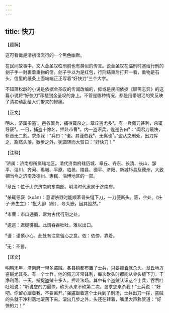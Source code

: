```yaml
---
---
---
```

title: 快刀
---




【题解】


这可看做是清初很流行的一个黑色幽默。

在民间故事中，文人金圣叹临刑前也有类似的传言。说金圣叹在临刑时塞给行刑的刽子手一封裹着重物的信。刽子手以为是红包，行刑结束后打开一看，重物是石头，信里的纸条上面端端正正写着“好快刀”三个大字。

不知蒲松龄的小说是依据金圣叹的传闻改编的，抑或是民间依据《聊斋志异》的这篇小说将“好快刀”移植到金圣叹的身上。不管是哪种情况，都是用带眼泪的笑反映了清初动乱给人们带来的惨痛。

【正文】

明末，济属多盗¹。邑各置兵，捕得辄杀之。章丘盗尤多²。有一兵佩刀甚利，杀辄导窾³。一日，捕盗十馀名，押赴市曹⁴。内一盗识兵，逡巡告曰⁵：“闻君刀最快，斩首无二割。求杀我！”兵曰：“诺。其谨依我⁶，无离也⁷。”盗从之刑处，出刀挥之，豁然头落。数步之外，犹圆转而大赞曰：“好快刀！”





【注释】


¹济属：济南府所属辖地区。清代济南府辖历城、章丘、齐东、长清、长山、邹平、淄川、齐河、禹城、平原、临邑、陵县、德平、济阳、新城15县及德州，大致相当今之济南及德州、惠民、淄博地区的一部。

²章丘：位于山东济南的东南部。明清时代隶属于济南府。

³杀辄导窾（kuǎn）：意谓杀戮时能顺着骨头缝下刀，一刀便断头。窾，空处。《庄子·养生主》：“批大卻（隙），导大窾，因其固然。”

⁴市曹：市口通衢，常为古代行刑之处。

⁵逡巡：迟疑徘徊。此谓吞吞吐吐，难以出口。

⁶谨：谨慎小心。此处有注意留心之意。依：依傍，靠着。

⁷无：不要。





【译文】


明朝末年，济南府一带多盗贼。各县镇都布置了士兵，只要抓着就杀头。章丘地方盗贼尤其多。有一个士兵，他的佩刀非常锋利，每次砍头时都能从骨头缝下刀，干净利落。一天，捕捉盗贼十多人，押赴法场。其中有个盗贼认识这个士兵，吞吞吐吐地说：“听说您的刀最快，砍头从来不砍第二次。恳求您来杀我！”士兵说：“好吧。你留心跟着我，不要离开。”强盗跟着这个士兵到了刑场，士兵出刀一挥，盗贼的头就干净利落地滚落下来。滚出几步之外，头还在转着，嘴里大声称赞道：“好快的刀！”
